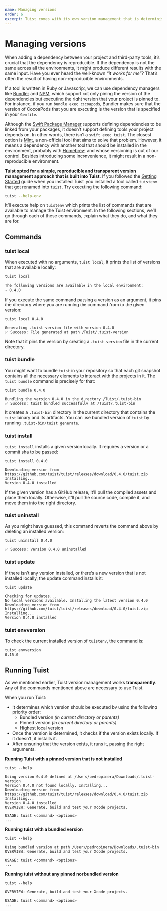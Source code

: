 ```yaml
---
name: Managing versions
order: 6
excerpt: Tuist comes with its own version management that is deterministic and ensures that everyone in the team uses the same version of Tuist. This document explains how to use it, and what are the commands available to pin projects or the environment to specific versions of Tuist.
---
```


# Managing versions

When adding a dependency between your project and third-party tools, it’s crucial that the dependency is reproducible. If the dependency is not the same across all the environments, it might produce different results with the same input. Have you ever heard the well-known _“it works for me”_? That’s often the result of having non-reproducible environments.

If a tool is written in Ruby or Javascript, we can use dependency managers like [Bundler](https://bundler.io) and [NPM](https://www.npmjs.com), which support not only pining the version of the dependencies but executing the right version that your project is pinned to. For instance, if you run `bundle exec cocoapods`, Bundler makes sure that the version of CocoaPods that you are executing is the version that is specified in your `Gemfile`.

Although the [Swift Package Manager](https://swift.org/package-manager/) supports defining dependencies to be linked from your packages, it doesn’t support defining tools your project depends on. In other words, there isn’t a `swift exec tuist`. The closest option is [Mint](https://github.com/yonaskolb/mint), a non-official tool that aims to solve that problem. However, it means a dependency with another tool that should be installed in the environment, probably with [Homebrew](https://brew.sh), and whose versioning is out of our control. Besides introducing some inconvenience, it might result in a non-reproducible environment.

**Tuist opted for a simple, reproducible and transparent version management approach that is built into Tuist.** If you followed the [Getting Started](https://tuist.io/guides/1-getting-started) guide when you installed Tuist, you installed a tool called `tuistenv` that got renamed into `tuist`. Try executing the following command:

```bash
tuist --help-env
```

It’ll execute help on `tuistenv` which prints the list of commands that are available to manage the Tuist environment. In the following sections, we’ll go through each of these commands, explain what they do, and what they are for.

## Commands

### tuist local

When executed with no arguments, `tuist local`, it prints the list of versions that are available locally:

```bash
tuist local

The following versions are available in the local environment:
- 0.4.0
```

If you execute the same command passing a version as an argument, it pins the directory where you are running the command from to the given version:

```text
tuist local 0.4.0

Generating .tuist-version file with version 0.4.0
✅ Success: File generated at path /Tuist/.tuist-version
```

Note that it pins the version by creating a `.tuist-version` file in the current directory.

### tuist bundle

You might want to bundle `tuist` in your repository so that each git snapshot contains all the necessary elements to interact with the projects in it. The `tuist bundle` command is precisely for that:

```text
tuist bundle 0.4.0

Bundling the version 0.4.0 in the directory /Tuist/.tuist-bin
✅ Success: tuist bundled successfully at /Tuist/.tuist-bin
```

It creates a `.tuist-bin` directory in the current directory that contains the `tuist` binary and its artifacts. You can use bundled version of `tuist` by running `.tuist-bin/tuist generate`.

### tuist install

`tuist install` installs a given version locally. It requires a version or a commit sha to be passed:

```text
tuist install 0.4.0

Downloading version from https://github.com/tuist/tuist/releases/download/0.4.0/tuist.zip
Installing...
Version 0.4.0 installed
```

If the given version has a GitHub release, it’ll pull the compiled assets and place them locally. Otherwise, it’ll pull the source code, compile it, and move them into the right directory.

### tuist uninstall

As you might have guessed, this command reverts the command above by deleting an installed version:

```text
tuist uninstall 0.4.0

✅ Success: Version 0.4.0 uninstalled
```

### tuist update

If there isn’t any version installed, or there’s a new version that is not installed locally, the update command installs it:

```text
tuist update

Checking for updates...
No local versions available. Installing the latest version 0.4.0
Downloading version from https://github.com/tuist/tuist/releases/download/0.4.0/tuist.zip
Installing...
Version 0.4.0 installed
```

### tuist envversion

To check the current installed version of `tuistenv`, the command is:

```sh
tuist envversion
0.15.0
```

## Running Tuist

As we mentioned earlier, Tuist version management works **transparently**. Any of the commands mentioned above are necessary to use Tuist.

When you run Tuist:

- It determines which version should be executed by using the following priority order:
  - Bundled version _\(in current directory or parents\)_
  - Pinned version _\(in current directory or parents\)_
  - Highest local version
- Once the version is determined, it checks if the version exists locally. If it doesn’t, it installs it.
- After ensuring that the version exists, it runs it, passing the right arguments.

**Running Tuist with a pinned version that is not installed**

```text
tuist --help

Using version 0.4.0 defined at /Users/pedropinera/Downloads/.tuist-version
Version 0.4.0 not found locally. Installing...
Downloading version from https://github.com/tuist/tuist/releases/download/0.4.0/tuist.zip
Installing...
Version 0.4.0 installed
OVERVIEW: Generate, build and test your Xcode projects.

USAGE: tuist <command> <options>
...
```

**Running tuist with a bundled version**

```text
tuist --help

Using bundled version at path /Users/pedropinera/Downloads/.tuist-bin
OVERVIEW: Generate, build and test your Xcode projects.

USAGE: tuist <command> <options>
...
```

**Running tuist without any pinned nor bundled version**

```text
tuist --help

OVERVIEW: Generate, build and test your Xcode projects.

USAGE: tuist <command> <options>
...
```
